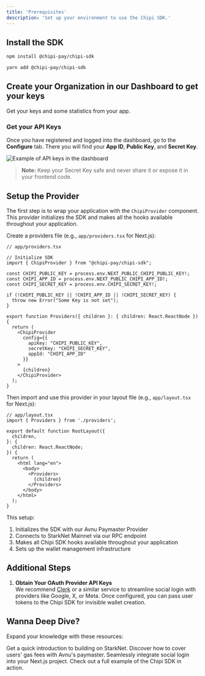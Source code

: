 ```yaml
---
title: 'Prerequisites'
description: 'Set up your environment to use the Chipi SDK.'
---
```


## Install the SDK

<CodeGroup>

```bash npm
npm install @chipi-pay/chipi-sdk
```
```bash yarn
yarn add @chipi-pay/chipi-sdk
```

</CodeGroup>

## Create your Organization in our Dashboard to get your keys

<CardGroup cols={6}>
  <Card
    title="Go to Dashboard"
    icon="rocket"
    href="https://backend-dashboard-chipi.vercel.app/"
  >
    Get your keys and some statistics from your app.
  </Card>
</CardGroup>

### Get your API Keys

Once you have registered and logged into the dashboard, go to the **Configure** tab. There you will find your **App ID**, **Public Key**, and **Secret Key**. 

  ![Example of API keys in the dashboard](./images/api-keys-example.png)

> **Note:** Keep your Secret Key safe and never share it or expose it in your frontend code.

## Setup the Provider

The first step is to wrap your application with the `ChipiProvider` component. This provider initializes the SDK and makes all the hooks available throughout your application.

Create a providers file (e.g., `app/providers.tsx` for Next.js):

```tsx
// app/providers.tsx

// Initialize SDK
import { ChipiProvider } from "@chipi-pay/chipi-sdk";

const CHIPI_PUBLIC_KEY = process.env.NEXT_PUBLIC_CHIPI_PUBLIC_KEY!;
const CHIPI_APP_ID = process.env.NEXT_PUBLIC_CHIPI_APP_ID!;
const CHIPI_SECRET_KEY = process.env.CHIPI_SECRET_KEY!;

if (!CHIPI_PUBLIC_KEY || !CHIPI_APP_ID || !CHIPI_SECRET_KEY) {
  throw new Error("Some Key is not set");
}

export function Providers({ children }: { children: React.ReactNode }) {
  return (
    <ChipiProvider
      config={{
        apiKey: "CHIPI_PUBLIC_KEY",
        secretKey: "CHIPI_SECRET_KEY",
        appId: "CHIPI_APP_ID"
      }}
    >
      {children}
    </ChipiProvider>
  );
}
```

Then import and use this provider in your layout file (e.g., `app/layout.tsx` for Next.js):

```tsx
// app/layout.tsx
import { Providers } from './providers';

export default function RootLayout({
  children,
}: {
  children: React.ReactNode;
}) {
  return (
    <html lang="en">
      <body>
        <Providers>
          {children}
        </Providers>
      </body>
    </html>
  );
}
```

This setup:
1. Initializes the SDK with our Avnu Paymaster Provider
2. Connects to StarkNet Mainnet via our RPC endpoint
3. Makes all Chipi SDK hooks available throughout your application
4. Sets up the wallet management infrastructure

## Additional Steps

1. **Obtain Your OAuth Provider API Keys**  
   We recommend [Clerk](https://clerk.com/) or a similar service to streamline social login with providers like Google, X, or Meta. Once configured, you can pass user tokens to the Chipi SDK for invisible wallet creation.


## Wanna Deep Dive?

Expand your knowledge with these resources:

<CardGroup cols={2}>
  <Card
    title="Learn to Ship Your First Smart Contract"
    icon="rocket"
    href="https://docs.starknet.io/quick-start/overview/"
  >
    Get a quick introduction to building on StarkNet.
  </Card>
  <Card
    title="Sponsor Transactions"
    icon="hand-holding-dollar"
    href="https://doc.avnu.fi/avnu-paymaster/overview"
  >
    Discover how to cover users' gas fees with Avnu's paymaster.
  </Card>
  <Card
    title="Set Up Clerk + Next.js"
    icon="users"
    href="https://clerk.com/docs/quickstarts/nextjs"
  >
    Seamlessly integrate social login into your Next.js project.
  </Card>
  <Card
    title="See Our Live Demo"
    icon="eye"
    href="https://chipi-sdk-clerk-demo.vercel.app/"
  >
    Check out a full example of the Chipi SDK in action.
  </Card>
</CardGroup>

